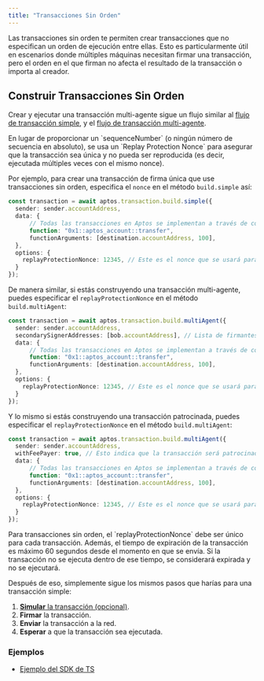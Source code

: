 ```yaml
---
title: "Transacciones Sin Orden"
---
```



Las transacciones sin orden te permiten crear transacciones que no especifican un
orden de ejecución entre ellas. Esto es particularmente útil
en escenarios donde múltiples máquinas necesitan firmar una transacción, pero el orden
en el que firman no afecta el resultado de la transacción o importa al
creador.

## Construir Transacciones Sin Orden

Crear y ejecutar una transacción multi-agente sigue un flujo similar al
[flujo de transacción simple](../../../../../../build/sdks/ts-sdk/building-transactions), y el
[flujo de transacción multi-agente](../../../../../../build/sdks/ts-sdk/building-transactions/multi-agent-transactions).

<Aside type="note">
  En lugar de proporcionar un `sequenceNumber` (o ningún número de secuencia en absoluto), se usa un
  `Replay Protection Nonce` para asegurar que la transacción sea única y
  no pueda ser reproducida (es decir, ejecutada múltiples veces con el mismo nonce).
</Aside>

Por ejemplo, para crear una transacción de firma única que use transacciones sin orden,
especifica el `nonce` en el método `build.simple` así:

```typescript filename="build-a-transaction.ts"
const transaction = await aptos.transaction.build.simple({
  sender: sender.accountAddress,
  data: {
	  // Todas las transacciones en Aptos se implementan a través de contratos inteligentes.
	  function: "0x1::aptos_account::transfer",
	  functionArguments: [destination.accountAddress, 100],
  },
  options: {
    replayProtectionNonce: 12345, // Este es el nonce que se usará para asegurar que la transacción sea única.
  }
});
```

De manera similar, si estás construyendo una transacción multi-agente, puedes especificar el
`replayProtectionNonce` en el método `build.multiAgent`:

```typescript filename="build-a-transaction.ts"
const transaction = await aptos.transaction.build.multiAgent({
  sender: sender.accountAddress,
  secondarySignerAddresses: [bob.accountAddress], // Lista de firmantes secundarios
  data: {
	  // Todas las transacciones en Aptos se implementan a través de contratos inteligentes.
	  function: "0x1::aptos_account::transfer",
	  functionArguments: [destination.accountAddress, 100],
  },
  options: {
    replayProtectionNonce: 12345, // Este es el nonce que se usará para asegurar que la transacción sea única.
  }
});
```

Y lo mismo si estás construyendo una transacción patrocinada, puedes especificar el
`replayProtectionNonce` en el método `build.multiAgent`:

```typescript filename="build-a-transaction.ts"
const transaction = await aptos.transaction.build.multiAgent({
  sender: sender.accountAddress,
  withFeePayer: true, // Esto indica que la transacción será patrocinada.
  data: {
	  // Todas las transacciones en Aptos se implementan a través de contratos inteligentes.
	  function: "0x1::aptos_account::transfer",
	  functionArguments: [destination.accountAddress, 100],
  },
  options: {
    replayProtectionNonce: 12345, // Este es el nonce que se usará para asegurar que la transacción sea única.
  }
});
```

<Aside type="note">
  Para transacciones sin orden, el `replayProtectionNonce` debe ser único para
  cada transacción. Además, el tiempo de expiración de la transacción es
  máximo 60 segundos desde el momento en que se envía. Si la transacción no se
  ejecuta dentro de ese tiempo, se considerará expirada y no se
  ejecutará.
</Aside>

Después de eso, simplemente sigue los mismos pasos que harías para una transacción simple:

1. [**Simular** la transacción (opcional)](../../../../../../build/sdks/ts-sdk/building-transactions/simulating-transactions).
2. **Firmar** la transacción.
3. **Enviar** la transacción a la red.
4. **Esperar** a que la transacción sea ejecutada.

### Ejemplos

- [Ejemplo del SDK de TS](https://github.com/aptos-labs/aptos-ts-sdk/blob/main/examples/typescript/simple_orderless_transfer.ts)
